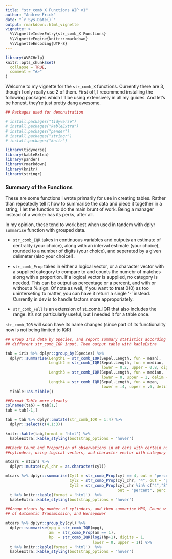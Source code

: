 ```yaml
---
title: "str_comb_X Functions WIP v1"
author: "Andrew Frick"
date: "`r Sys.Date()`"
output: rmarkdown::html_vignette
vignette: >
  %\VignetteIndexEntry{str_comb_X Functions}
  %\VignetteEngine{knitr::rmarkdown}
  %\VignetteEncoding{UTF-8}
---
```


```r
library(AVRCHelp)
knitr::opts_chunk$set(
  collapse = TRUE,
  comment = "#>"
)
```

Welcome to my vignette for the `str_comb_X` functions. Currently there are 3, though I only really use 2 of them. First off, I recommend installing the following packages which I'll be using extensively in all my guides. And let's be honest, they're just pretty dang awesome.

```r
## Packages used for demonstration

# install.packages("tidyverse")
# install.packages("kableExtra")
# install.packages("pander")
# install.packages("stringr")
# install.packages("knitr")

library(tidyverse)
library(kableExtra)
library(pander)
library(rmarkdown)
library(knitr)
library(stringr)
```

### Summary of the Functions

These are some functions I wrote primarily for use in creating tables. Rather than repeatedly tell it how to summarise the data and piece it together in a string, I let the function to do the main brunt of work. Being a manager instead of a worker has its perks, after all. 

In my opinion, these tend to work best when used in tandem with dplyr `summarise` function with grouped data. 

* `str_comb_IQR` takes in continuous variables and outputs an estimate of centrality (your choice), along with an interval estimate (your choice), rounded to a number of digits (your choice), and seperated by a given delimeter (also your choice!). 

* `str_comb_Prop` takes in either a logical vector, or a character vector with a supplied category to compare to and counts the numebr of matches along with a proportion. If a logical vector is supplied, no category is needed. This can be output as percentage or a percent, and with or without a $\%$ sign. Of note as well, if you want to treat $0 (0)$ as too uninterseting to matter, you can have it return a single '-' instead. Currently in dev is to handle factors more approporiately.

* `str_comb_Full` is an extension of st_comb_IQR that also includes the range. It's not particularly useful, but I needed it for a table once.

`str_comb_IQR` will soon have its name changes (since part of its functionality now is not being limited to IQR)


```r
## Group Iris data by Species, and report summary statistics according to 
## different str_comb_IQR input. Then output table with kableExtra

tab = iris %>% dplyr::group_by(Species) %>% 
  dplyr::summarise(Length1 = str_comb_IQR(Sepal.Length, fun = mean),
                   Length2 = str_comb_IQR(Sepal.Length, fun = median,
                                          lower = 0.2, upper = 0.8, digits = 0),
                   Length3 = str_comb_IQR(Sepal.Length, fun = median,
                                          lower = 0, upper = 1, delim = "-"),
                   Length4 = str_comb_IQR(Sepal.Length, fun = mean,
                                          lower = .4, upper = .6, delim = " ; ")) %>% t %>% 
  tibble::as.tibble()

##Format Table more cleanly
colnames(tab) = tab[1,]
tab = tab[-1,]

tab = tab %>% dplyr::mutate(str_comb_IQR = 1:4) %>% 
  dplyr::select(c(4,1:3))

knitr::kable(tab,format = 'html') %>% 
  kableExtra::kable_styling(bootstrap_options = "hover")
```

```r
##Check Count and Proportion of observations in mt cars with certain number of 
##cylinders, using logical vectors, and character vector with category

mtcars = mtcars %>% 
  dplyr::mutate(cyl_chr = as.character(cyl))

mtcars %>% dplyr::summarise(Cyl1 = str_comb_Prop(cyl == 4, out = "percent"),
                            Cyl2 = str_comb_Prop(cyl_chr, "4", out = "percent"),
                            Cyl3 = str_comb_Prop(cyl_chr %in% c("4","8"),
                                                 out = "percent", perc.disp = T)) %>% 
  t %>% knitr::kable(format = 'html')  %>% 
  kableExtra::kable_styling(bootstrap_options = "hover")

```

```r
##Group mtcars by number of cylinders, and then summarise MPG, Count w Prop 
## of Automatic Transmission, and Horsepower

mtcars %>% dplyr::group_by(cyl) %>% 
  dplyr::summarise(mpg = str_comb_IQR(mpg),
                   am  = str_comb_Prop(am == 1),
                   hp  = str_comb_IQR(log2(hp+1), digits = 1,
                                      lower = 0, upper = 1)) %>% 
  t %>% knitr::kable(format = 'html')  %>% 
  kableExtra::kable_styling(bootstrap_options = "hover")
  
```


